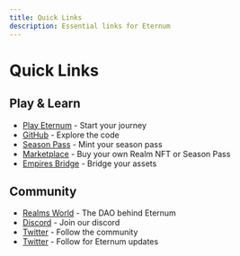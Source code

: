 ```yaml
---
title: Quick Links
description: Essential links for Eternum
---
```


# Quick Links

## Play & Learn

- [Play Eternum](https://eternum.realms.world/) - Start your journey
- [GitHub](https://github.com/BibliothecaDAO/eternum) - Explore the code
- [Season Pass](https://empire.realms.world/) - Mint your season pass
- [Marketplace](https://market.realms.world/) - Buy your own Realm NFT or Season Pass
- [Empires Bridge](https://empire.realms.world/trade) - Bridge your assets

## Community

- [Realms World](https://realms.world/) - The DAO behind Eternum
- [Discord](https://discord.gg/realmsworld) - Join our discord
- [Twitter](https://x.com/LootRealms) - Follow the community
- [Twitter](https://x.com/RealmsEternum) - Follow for Eternum updates
